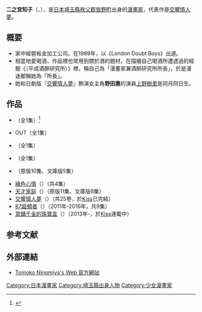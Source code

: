 {{Infobox 漫畫家
|姓名 = 二之宮知子
|畫像 = 
|畫像尺寸 = 
|附註 = 
|本名 =
|日語原文 =二ノ宮 知子（にのみや ともこ）
|羅馬字 =Ninomiya Tomoko
|出生日期 = {{Birth date and age|1969|5|25}}
|出生地點 = {{JPN}}[[埼玉縣|埼玉縣]][[秩父郡|秩父郡]][[皆野町|皆野町]]
|逝世日期 = 
|逝世地點 = 
|國籍 = {{JPN}}
|職業 = [[漫畫家|漫畫家]]
|活躍時期 = 1989年－
|類型 = [[少女漫画|少女漫画]]、[[女性漫画|女性漫画]]
|代表作 =  [[天才家庭|天才家庭]]、[[交響情人夢|交響情人夢]]
|獎項 = [[講談社漫畫賞#2004（平成16）年度（第28屆）|第28屆講談社漫画賞]]
|簽名 = 
|官方網站 = [http://www.din.or.jp/~nino/ Tomoko Ninomiya's Web]
}}
{{漫画}}
'''二之宮知子'''（{{lang-ja|二ノ宮 知子}}、{{bd|1969年|5月25日}}），是[[日本|日本]][[埼玉縣|埼玉縣]][[秩父郡|秩父郡]][[皆野町|皆野町]]出身的[[漫畫家|漫畫家]]，代表作是[[交響情人夢|交響情人夢]]。

== 概要 ==
*家中經營板金加工公司。在1989年，以《London Doubt Boys》出道。
*相當地愛喝酒，作品裡也常用到關於酒的題材。在描繪自己喝酒所遭遇過的經驗《{{lang|ja|平成よっぱらい研究所}}（平成酒醉研究所）》裡，稱自己為「漫畫家兼酒醉研究所所長」，於是漫迷都稱她為「所長」。
*她和日劇版『[[交響情人夢_(電視劇)|交響情人夢]]』飾演女主角'''野田惠'''的演員[[上野樹里|上野樹里]]是同月同日生。

== 作品 ==
* {{lang|ja|ニッポンの貧乏}}（全1集）<ref>{{Cite web |url=http://www.din.or.jp/~nino/comics/comics.html |title=原作者網站 COMIC |accessdate=2007-03-06 |archive-date=2007-03-08 |archive-url=https://web.archive.org/web/20070308144525/http://www.din.or.jp/~nino/comics/comics.html |dead-url=no }}</ref>
* OUT（全1集）
* {{lang|ja|飲みに行こうぜ!!}}（全1集）
* {{lang|ja|平成よっぱらい研究所}}（全1集）
* {{lang|ja|トレンドの女王ミホ}}（原版10集、文庫版5集）
* [[綠色心情|綠色心情]]（{{lang|ja|GREEN～農家のヨメになりたい～}}）（共4集）
* [[天才家庭|天才家庭]]（{{lang|ja|天才ファミリー・カンパニー}}）（原版11集、文庫版6集）
* [[交響情人夢|交響情人夢]]（{{lang|ja|のだめカンタービレ}}）（共25卷，於[[Kiss_(雜誌)|Kiss]]已完結）
* [[87超頻者|87超頻者]]（{{lang|ja|87CLOCKERS〜エイティセブンクロッカーズ〜}}）（2011年-2016年，共9集）
* [[當鋪千金的珠寶盒|當鋪千金的珠寶盒]]（{{lang|ja|七つ屋 志のぶの宝石匣}}）（2013年-，於[[Kiss_(雜誌)|Kiss]]連載中）

==参考文献==
{{Reflist|2}}

==外部連結==
* [http://www.din.or.jp/~nino/ Tomoko Ninomiya's Web 官方網站]{{Wayback|url=http://www.din.or.jp/~nino/ |date=20201202082054 }} 

{{Authority control}}
{{DEFAULTSORT:Ninomiya Tomoko}}
[[Category:日本漫畫家|Category:日本漫畫家]]
[[Category:埼玉縣出身人物|Category:埼玉縣出身人物]]
[[Category:少女漫畫家|Category:少女漫畫家]]